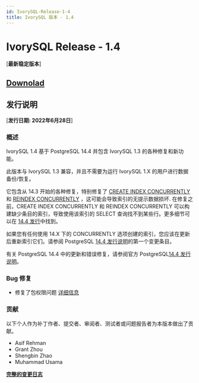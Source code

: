 ```yaml
---
id: IvorySQL-Release-1-4
title: IvorySQL 版本 - 1.4
---
```


# IvorySQL Release - 1.4
[**最新稳定版本**]

## [**Downolad**](https://github.com/IvorySQL/IvorySQL/releases/tag/Ivory_REL_1_4)

## 发行说明
[**发行日期: 2022年6月28日**]

### 概述

IvorySQL 1.4 基于 PostgreSQL 14.4 并包含 IvorySQL 1.3 的各种修复和新功能。

此版本与 IvorySQL 1.3 兼容，并且不需要为运行 IvorySQL 1.X 的用户进行数据备份/恢复。

它包含从 14.3 开始的各种修复，特别修复了 [CREATE INDEX CONCURRENTLY](https://www.postgresql.org/docs/current/sql-createindex.html) 和 [REINDEX CONCURRENTLY](https://www.postgresql.org/docs/current/sql-reindex.html) ，这可能会导致索引的无提示数据损坏. 在修复之前，CREATE INDEX CONCURRENTLY 和 REINDEX CONCURRENTLY 可以构建缺少条目的索引，导致使用该索引的 SELECT 查询找不到某些行。更多细节可以在 [14.4 发行](https://www.postgresql.org/about/news/postgresql-144-released-2470/)中找到。

如果您有任何使用 14.X 下的 CONCURRENTLY 选项创建的索引，您应该在更新后重新索引它们。请参阅 PostgreSQL [14.4 发行说明](https://www.postgresql.org/docs/release/14.4/)的第一个变更条目。

有关 PostgreSQL 14.4 中的更新和错误修复，请参阅官方 PostgreSQL[14.4 发行说明](https://www.postgresql.org/docs/release/14.4/)。


### Bug 修复
- 修复了包权限问题 [详细信息](https://github.com/IvorySQL/IvorySQL/pull/139)


### 贡献
以下个人作为补丁作者、提交者、审阅者、测试者或问题报告者为本版本做出了贡献。
- Asif Rehman
- Grant Zhou
- Shengbin Zhao
- Muhammad Usama

**[完整的变更日志](https://github.com/IvorySQL/IvorySQL/commits/Ivory_REL_1_4)**
